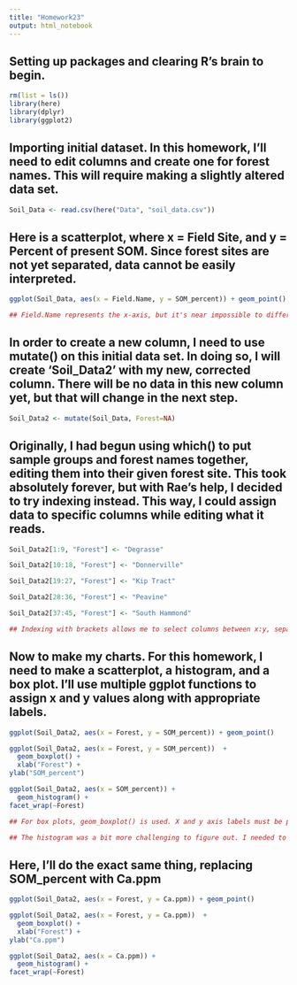 ```yaml
---
title: "Homework23"
output: html_notebook
---
```


## Setting up packages and clearing R's brain to begin. 

```r
rm(list = ls())
library(here)
library(dplyr)
library(ggplot2)
```

## Importing initial dataset. In this homework, I'll need to edit columns and create one for forest names. This will require making a slightly altered data set.

```r
Soil_Data <- read.csv(here("Data", "soil_data.csv"))
```



## Here is a scatterplot, where x = Field Site, and y = Percent of present SOM. Since forest sites are not yet separated, data cannot be easily interpreted. 

```r
ggplot(Soil_Data, aes(x = Field.Name, y = SOM_percent)) + geom_point()

## Field.Name represents the x-axis, but it's near impossible to differentiate which forests are being shown. The y-axis is SOM in percent form. 
```

## In order to create a new column, I need to use mutate() on this initial data set. In doing so, I will create 'Soil_Data2' with my new, corrected column. There will be no data in this new column yet, but that will change in the next step. 

```r
Soil_Data2 <- mutate(Soil_Data, Forest=NA)
```

## Originally, I had begun using which() to put sample groups and forest names together, editing them into their given forest site. This took absolutely forever, but with Rae's help, I decided to try indexing instead. This way, I could assign data to specific columns while editing what it reads. 

```r
Soil_Data2[1:9, "Forest"] <- "Degrasse"

Soil_Data2[10:18, "Forest"] <- "Donnerville"

Soil_Data2[19:27, "Forest"] <- "Kip Tract"

Soil_Data2[28:36, "Forest"] <- "Peavine"

Soil_Data2[37:45, "Forest"] <- "South Hammond"

## Indexing with brackets allows me to select columns between x:y, separating them for whatever else I wish to do. In this case, I assigned forest names to each grouping, eliminating the need to individually type in and assign names to each cell. 
```

## Now to make my charts. For this homework, I need to make a scatterplot, a histogram, and a box plot. I'll use multiple ggplot functions to assign x and y values along with appropriate labels. 

```r
ggplot(Soil_Data2, aes(x = Forest, y = SOM_percent)) + geom_point()

ggplot(Soil_Data2, aes(x = Forest, y = SOM_percent))  +
  geom_boxplot() +
  xlab("Forest") +
ylab("SOM_percent")

ggplot(Soil_Data2, aes(x = SOM_percent)) +
  geom_histogram() +
facet_wrap(~Forest)

## For box plots, geom_boxplot() is used. X and y axis labels must be provided below, their names in quotation marks. Remember to put + between functions to link them! 

## The histogram was a bit more challenging to figure out. I needed to assign SOM_percent to the x-axis rather than the y-axis, as its count was being measured by individual location. Using facet_wrap(), I could take all independent values from 'Forest' and create individual histograms of SOM_percent for each. 
```


## Here, I'll do the exact same thing, replacing SOM_percent with Ca.ppm 

```r
ggplot(Soil_Data2, aes(x = Forest, y = Ca.ppm)) + geom_point()

ggplot(Soil_Data2, aes(x = Forest, y = Ca.ppm))  +
  geom_boxplot() +
  xlab("Forest") +
ylab("Ca.ppm")

ggplot(Soil_Data2, aes(x = Ca.ppm)) +
  geom_histogram() +
facet_wrap(~Forest)
```

